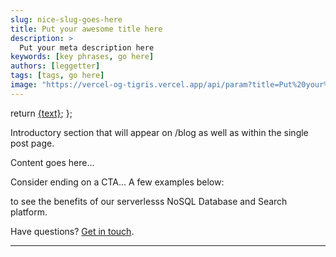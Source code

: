```yaml
---
slug: nice-slug-goes-here
title: Put your awesome title here
description: >
  Put your meta description here
keywords: [key phrases, go here]
authors: [leggetter]
tags: [tags, go here]
image: "https://vercel-og-tigris.vercel.app/api/param?title=Put%20your%20awesome%20title%20here"
---
```


<!-- update "image" above to a custom image as a preference. The Vercel OG hosted version is a fallback -->

<head>
  <meta name="twitter:creator" content="@leggetter" />
</head>


  return <a href={tigrisConfig.signupUrl}>{text}</a>;
};

Introductory section that will appear on /blog as well as within the single post
page.

<!-- truncate -->

Content goes here...

Consider ending on a CTA... A few examples below:

<p>
  <CloudLink text="Sign up for a free Tigris Cloud account" /> to see the
  benefits of our serverlesss NoSQL Database and Search platform.
</p>

Have questions? <a href="https://www.tigrisdata.com/contact/">Get in touch</a>.

---


<NewsletterSubscribe />
